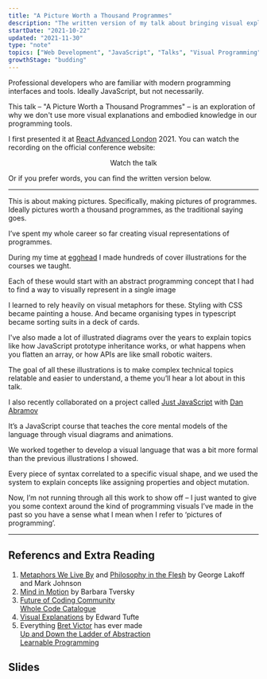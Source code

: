 ```yaml
---
title: "A Picture Worth a Thousand Programmes"
description: "The written version of my talk about bringing visual explanations and embodied knowledge to programming tools"
startDate: "2021-10-22"
updated: "2021-11-30"
type: "note"
topics: ["Web Development", "JavaScript", "Talks", "Visual Programming"]
growthStage: "budding"
---
```


<AssumedAudience>

Professional developers who are familiar with modern programming interfaces and tools. Ideally JavaScript, but not necessarily.

</AssumedAudience>

<IntroParagraph>

This talk – "A Picture Worth a Thousand Programmes" – is an exploration of why we don't use more visual explanations and embodied knowledge in our programming tools.

I first presented it at [React Advanced London](https://reactadvanced.com/) 2021. You can watch the recording on the official conference website:

</IntroParagraph>

<Center>

<ButtonLink href="https://portal.gitnation.org/contents/visualising-react-metaphors-models-and-spatial-mediums">
  Watch the talk
</ButtonLink>

</Center>

<Spacer size="small" />

Or if you prefer words, you can find the written version below.

<BasicImage
  width="900px"
  src="https://res.cloudinary.com/dxj9qr5gj/image/upload/c_scale,f_auto,q_auto:good,w_900/v1638305603/maggieappleton.com/notes/programming-pictures/react-adv-screenshot_2_sqcuoo.png"
  alt="Maggie standing on stage at the conference about to begin the talk"
/>

---

This is about making pictures. Specifically, making pictures of programmes. Ideally pictures worth a thousand programmes, as the traditional saying goes.

I’ve spent my whole career so far creating visual representations of programmes.

During my time at [egghead](egghead.io) I made hundreds of cover illustrations for the courses we taught.

Each of these would start with an abstract programming concept that I had to find a way to visually represent in a single image

I learned to rely heavily on visual metaphors for these. Styling with CSS became painting a house.
And became organising types in typescript became sorting suits in a deck of cards.

I've also made a lot of illustrated diagrams over the years to explain topics like how JavaScript prototype inheritance works, or what happens when you flatten an array, or how APIs are like small robotic waiters.

The goal of all these illustrations is to make complex technical topics relatable and easier to understand, a theme you’ll hear a lot about in this talk.

I also recently collaborated on a project called [Just JavaScript](justjavascript.com) with [Dan Abramov](overreacted.io)

It’s a JavaScript course that teaches the core mental models of the language through visual diagrams and animations.

We worked together to develop a visual language that was a bit more formal than the previous illustrations I showed.

Every piece of syntax correlated to a specific visual shape, and we used the system to explain concepts like assigning properties and object mutation.

Now, I’m not running through all this work to show off – I just wanted to give you some context around the kind of programming visuals I’ve made in the past so you have a sense what I mean when I refer to ‘pictures of programming’.

---

## Referencs and Extra Reading

1. [Metaphors We Live By](https://www.librarything.com/work/63333) and [Philosophy in the Flesh](https://www.librarything.com/work/45956) by George Lakoff and Mark Johnson
2. [Mind in Motion](https://www.librarything.com/work/23069530) by Barbara Tversky
3. [Future of Coding Community](https://futureofcoding.org)  
   [Whole Code Catalogue](https://futureofcoding.org/catalog/)
4. [Visual Explanations](https://www.librarything.com/work/12965) by Edward Tufte
5. Everything [Bret Victor](http://worrydream.com) has ever made  
   [Up and Down the Ladder of Abstraction](http://worrydream.com/LadderOfAbstraction/)  
   [Learnable Programming](http://worrydream.com/LearnableProgramming/)

## Slides

<ComingSoon />
